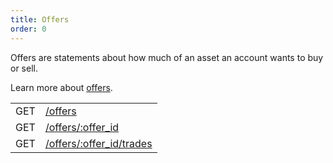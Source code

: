 ```yaml
---
title: Offers
order: 0
---
```



Offers are statements about how much of an asset an account wants to buy or sell.

Learn more about [offers](../../../docs/glossary/#decentralized-exchange).

<EndpointsTable title="Endpoints">

|     |                                          |
| --- | ---------------------------------------- |
| GET | [/offers](../get-all-offers.api.mdx)                    |
| GET | [/offers/:offer_id](../get-offer-by-offer-id.api.mdx)        |
| GET | [/offers/:offer_id/trades](../get-trades-by-offer-id.api.mdx) |

</EndpointsTable>
